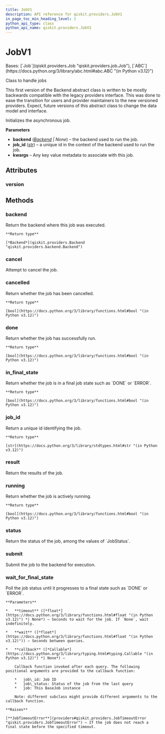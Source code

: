 ```yaml
---
title: JobV1
description: API reference for qiskit.providers.JobV1
in_page_toc_min_heading_level: 1
python_api_type: class
python_api_name: qiskit.providers.JobV1
---
```


# JobV1

<Class id="qiskit.providers.JobV1" isDedicatedPage={true} github="https://github.com/qiskit/qiskit/tree/stable/0.46/qiskit/providers/job.py" signature="qiskit.providers.JobV1(backend, job_id, **kwargs)">
  Bases: [`Job`](qiskit.providers.Job "qiskit.providers.job.Job"), [`ABC`](https://docs.python.org/3/library/abc.html#abc.ABC "(in Python v3.12)")

  Class to handle jobs

  This first version of the Backend abstract class is written to be mostly backwards compatible with the legacy providers interface. This was done to ease the transition for users and provider maintainers to the new versioned providers. Expect, future versions of this abstract class to change the data model and interface.

  Initializes the asynchronous job.

  **Parameters**

  *   **backend** ([*Backend*](qiskit.providers.Backend "qiskit.providers.backend.Backend") *| None*) – the backend used to run the job.
  *   **job\_id** ([*str*](https://docs.python.org/3/library/stdtypes.html#str "(in Python v3.12)")) – a unique id in the context of the backend used to run the job.
  *   **kwargs** – Any key value metadata to associate with this job.

  ## Attributes

  ### version

  <Attribute id="qiskit.providers.JobV1.version" name="version" attributeValue="1" />

  ## Methods

  ### backend

  <Function id="qiskit.providers.JobV1.backend" name="backend" signature="backend()">
    Return the backend where this job was executed.

    **Return type**

    [*Backend*](qiskit.providers.Backend "qiskit.providers.backend.Backend")
  </Function>

  ### cancel

  <Function id="qiskit.providers.JobV1.cancel" name="cancel" signature="cancel()">
    Attempt to cancel the job.
  </Function>

  ### cancelled

  <Function id="qiskit.providers.JobV1.cancelled" name="cancelled" signature="cancelled()">
    Return whether the job has been cancelled.

    **Return type**

    [bool](https://docs.python.org/3/library/functions.html#bool "(in Python v3.12)")
  </Function>

  ### done

  <Function id="qiskit.providers.JobV1.done" name="done" signature="done()">
    Return whether the job has successfully run.

    **Return type**

    [bool](https://docs.python.org/3/library/functions.html#bool "(in Python v3.12)")
  </Function>

  ### in\_final\_state

  <Function id="qiskit.providers.JobV1.in_final_state" name="in_final_state" signature="in_final_state()">
    Return whether the job is in a final job state such as `DONE` or `ERROR`.

    **Return type**

    [bool](https://docs.python.org/3/library/functions.html#bool "(in Python v3.12)")
  </Function>

  ### job\_id

  <Function id="qiskit.providers.JobV1.job_id" name="job_id" signature="job_id()">
    Return a unique id identifying the job.

    **Return type**

    [str](https://docs.python.org/3/library/stdtypes.html#str "(in Python v3.12)")
  </Function>

  ### result

  <Function id="qiskit.providers.JobV1.result" name="result" signature="abstract result()">
    Return the results of the job.
  </Function>

  ### running

  <Function id="qiskit.providers.JobV1.running" name="running" signature="running()">
    Return whether the job is actively running.

    **Return type**

    [bool](https://docs.python.org/3/library/functions.html#bool "(in Python v3.12)")
  </Function>

  ### status

  <Function id="qiskit.providers.JobV1.status" name="status" signature="abstract status()">
    Return the status of the job, among the values of `JobStatus`.
  </Function>

  ### submit

  <Function id="qiskit.providers.JobV1.submit" name="submit" signature="abstract submit()">
    Submit the job to the backend for execution.
  </Function>

  ### wait\_for\_final\_state

  <Function id="qiskit.providers.JobV1.wait_for_final_state" name="wait_for_final_state" signature="wait_for_final_state(timeout=None, wait=5, callback=None)">
    Poll the job status until it progresses to a final state such as `DONE` or `ERROR`.

    **Parameters**

    *   **timeout** ([*float*](https://docs.python.org/3/library/functions.html#float "(in Python v3.12)") *| None*) – Seconds to wait for the job. If `None`, wait indefinitely.

    *   **wait** ([*float*](https://docs.python.org/3/library/functions.html#float "(in Python v3.12)")) – Seconds between queries.

    *   **callback** ([*Callable*](https://docs.python.org/3/library/typing.html#typing.Callable "(in Python v3.12)") *| None*) –

        Callback function invoked after each query. The following positional arguments are provided to the callback function:

        *   job\_id: Job ID
        *   job\_status: Status of the job from the last query
        *   job: This BaseJob instance

        Note: different subclass might provide different arguments to the callback function.

    **Raises**

    [**JobTimeoutError**](providers#qiskit.providers.JobTimeoutError "qiskit.providers.JobTimeoutError") – If the job does not reach a final state before the specified timeout.
  </Function>
</Class>

